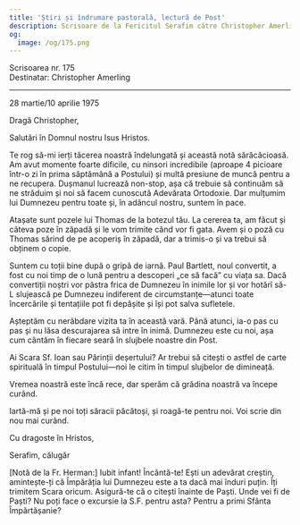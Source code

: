 ```yaml
---
title: 'Știri și îndrumare pastorală, lectură de Post'
description: Scrisoare de la Fericitul Serafim către Christopher Amerling.
og:
  image: /og/175.png
---
```


<div style={{textAlign:'right', fontFamily:'monospace'}}>Scrisoarea nr. 175</div>
<div style={{textAlign:'left', fontFamily:'monospace'}}>Destinatar: Christopher Amerling</div>

---

28 martie/10 aprilie 1975

Dragă Christopher,

Salutări în Domnul nostru Isus Hristos.

Te rog să-mi ierți tăcerea noastră îndelungată și această notă sărăcăcioasă. Am avut momente foarte dificile, cu ninsori incredibile (aproape 4 picioare într-o zi în prima săptămână a Postului) și multă presiune de muncă pentru a ne recupera. Dușmanul lucrează non-stop, așa că trebuie să continuăm să ne străduim și noi să facem cunoscută Adevărata Ortodoxie. Dar mulțumim lui Dumnezeu pentru toate și, în adâncul nostru, suntem în pace.

Atașate sunt pozele lui Thomas de la botezul tău. La cererea ta, am făcut și câteva poze în zăpadă și le vom trimite când vor fi gata. Avem și o poză cu Thomas sărind de pe acoperiș în zăpadă, dar a trimis-o și va trebui să obținem o copie.

Suntem cu toții bine după o gripă de iarnă. Paul Bartlett, noul convertit, a fost cu noi timp de o lună pentru a descoperi „ce să facă” cu viața sa. Dacă convertiții noștri vor păstra frica de Dumnezeu în inimile lor și vor hotărî să-L slujească pe Dumnezeu indiferent de circumstanțe—atunci toate încercările și tentațiile pot fi depășite și își pot salva sufletele.

Așteptăm cu nerăbdare vizita ta în această vară. Până atunci, ia-o pas cu pas și nu lăsa descurajarea să intre în inimă. Dumnezeu este cu noi, așa cum cântăm în fiecare seară în slujbele noastre din Post.

Ai Scara Sf. Ioan sau Părinții deșertului? Ar trebui să citești o astfel de carte spirituală în timpul Postului—noi le citim în timpul slujbelor de dimineață.

Vremea noastră este încă rece, dar sperăm că grădina noastră va începe curând.

Iartă-mă și pe noi toți săracii păcătoși, și roagă-te pentru noi. Voi scrie din nou mai curând.

Cu dragoste în Hristos,

Serafim, călugăr

[Notă de la Fr. Herman:] Iubit infant! Încântă-te! Ești un adevărat creștin, amintește-ți că Împărăția lui Dumnezeu este a ta dacă mai înduri puțin. Îți trimitem Scara oricum. Asigură-te că o citești înainte de Paști. Unde vei fi de Paști? Nu poți face o excursie la S.F. pentru asta? Pentru a primi Sfânta Împărtășanie?
